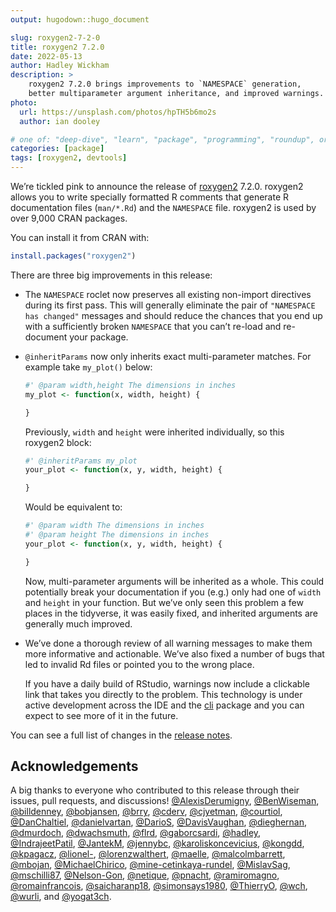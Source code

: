 ```yaml
---
output: hugodown::hugo_document

slug: roxygen2-7-2-0
title: roxygen2 7.2.0
date: 2022-05-13
author: Hadley Wickham
description: >
    roxygen2 7.2.0 brings improvements to `NAMESPACE` generation, 
    better multiparameter argument inheritance, and improved warnings.
photo:
  url: https://unsplash.com/photos/hpTH5b6mo2s
  author: ian dooley

# one of: "deep-dive", "learn", "package", "programming", "roundup", or "other"
categories: [package] 
tags: [roxygen2, devtools]
---
```


```{=html}
<!--
TODO:
* [x] Look over / edit the post's title in the yaml
* [x] Edit (or delete) the description; note this appears in the Twitter card
* [x] Pick category and tags (see existing with `hugodown::tidy_show_meta()`)
* [x] Find photo & update yaml metadata
* [x] Create `thumbnail-sq.jpg`; height and width should be equal
* [x] Create `thumbnail-wd.jpg`; width should be >5x height
* [x] `hugodown::use_tidy_thumbnails()`
* [x] Add intro sentence, e.g. the standard tagline for the package
* [x] `usethis::use_tidy_thanks()`
-->
```
We're tickled pink to announce the release of [roxygen2](https://roxygen2.r-lib.org) 7.2.0.
roxygen2 allows you to write specially formatted R comments that generate R documentation files (`man/*.Rd`) and the `NAMESPACE` file.
roxygen2 is used by over 9,000 CRAN packages.

You can install it from CRAN with:

```r
install.packages("roxygen2")
```

There are three big improvements in this release:

-   The `NAMESPACE` roclet now preserves all existing non-import directives during its first pass.
    This will generally eliminate the pair of `"NAMESPACE has changed"` messages and should reduce the chances that you end up with a sufficiently broken `NAMESPACE` that you can't re-load and re-document your package.

-   `@inheritParams` now only inherits exact multi-parameter matches.
    For example take `my_plot()` below:

    ```r
    #' @param width,height The dimensions in inches
    my_plot <- function(x, width, height) {
      
    }
    ```

    Previously, `width` and `height` were inherited individually, so this roxygen2 block:

    ```r
    #' @inheritParams my_plot
    your_plot <- function(x, y, width, height) {
      
    } 
    ```

    Would be equivalent to:

    ```r
    #' @param width The dimensions in inches
    #' @param height The dimensions in inches
    your_plot <- function(x, y, width, height) {
      
    } 
    ```

    Now, multi-parameter arguments will be inherited as a whole.
    This could potentially break your documentation if you (e.g.) only had one of `width` and `height` in your function.
    But we've only seen this problem a few places in the tidyverse, it was easily fixed, and inherited arguments are generally much improved.

-   We've done a thorough review of all warning messages to make them more informative and actionable.
    We've also fixed a number of bugs that led to invalid Rd files or pointed you to the wrong place.

    If you have a daily build of RStudio, warnings now include a clickable link that takes you directly to the problem.
    This technology is under active development across the IDE and the [cli](https://cli.r-lib.org) package and you can expect to see more of it in the future.

You can see a full list of changes in the [release notes](https://github.com/r-lib/roxygen2/blob/main/NEWS.md).

## Acknowledgements

A big thanks to everyone who contributed to this release through their issues, pull requests, and discussions!
[\@AlexisDerumigny](https://github.com/AlexisDerumigny), [\@BenWiseman](https://github.com/BenWiseman), [\@billdenney](https://github.com/billdenney), [\@bobjansen](https://github.com/bobjansen), [\@brry](https://github.com/brry), [\@cderv](https://github.com/cderv), [\@cjyetman](https://github.com/cjyetman), [\@courtiol](https://github.com/courtiol), [\@DanChaltiel](https://github.com/DanChaltiel), [\@danielvartan](https://github.com/danielvartan), [\@DarioS](https://github.com/DarioS), [\@DavisVaughan](https://github.com/DavisVaughan), [\@dieghernan](https://github.com/dieghernan), [\@dmurdoch](https://github.com/dmurdoch), [\@dwachsmuth](https://github.com/dwachsmuth), [\@flrd](https://github.com/flrd), [\@gaborcsardi](https://github.com/gaborcsardi), [\@hadley](https://github.com/hadley), [\@IndrajeetPatil](https://github.com/IndrajeetPatil), [\@JantekM](https://github.com/JantekM), [\@jennybc](https://github.com/jennybc), [\@karoliskoncevicius](https://github.com/karoliskoncevicius), [\@kongdd](https://github.com/kongdd), [\@kpagacz](https://github.com/kpagacz), [\@lionel-](https://github.com/lionel-), [\@lorenzwalthert](https://github.com/lorenzwalthert), [\@maelle](https://github.com/maelle), [\@malcolmbarrett](https://github.com/malcolmbarrett), [\@mbojan](https://github.com/mbojan), [\@MichaelChirico](https://github.com/MichaelChirico), [\@mine-cetinkaya-rundel](https://github.com/mine-cetinkaya-rundel), [\@MislavSag](https://github.com/MislavSag), [\@mschilli87](https://github.com/mschilli87), [\@Nelson-Gon](https://github.com/Nelson-Gon), [\@netique](https://github.com/netique), [\@pnacht](https://github.com/pnacht), [\@ramiromagno](https://github.com/ramiromagno), [\@romainfrancois](https://github.com/romainfrancois), [\@saicharanp18](https://github.com/saicharanp18), [\@simonsays1980](https://github.com/simonsays1980), [\@ThierryO](https://github.com/ThierryO), [\@wch](https://github.com/wch), [\@wurli](https://github.com/wurli), and [\@yogat3ch](https://github.com/yogat3ch).
